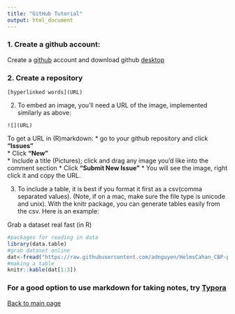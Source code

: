 ```yaml
---
title: "GitHub Tutorial"
output: html_document
---
```


### 1. Create a github account:
Create a [github](https://github.com/) account and download github [desktop](https://desktop.github.com/)


### 2. Create a repository  

```
[hyperlinked words](URL)
```

2. To embed an image, you'll need a URL of the image, implemented similarly as above:
```
![](URL)
```
To get a URL in (R)markdown:
    * go to your github repository and click **"Issues"**    
    * Click **"New"**    
    * Include a title (Pictures); click and drag any image you'd like into the comment section
    * Click **"Submit New Issue"** 
    * You will see the image, right click it and copy the URL.     

3. To include a table, it is best if you format it first as a csv(comma separated values). (Note, if on a mac, make sure the file type is unicode and unix). With the knitr package, you can generate tables easily from the csv. Here is an example: 

Grab a dataset real fast (in R)    

```r
#packages for reading in data
library(data.table)
#grab dataset online
dat<-fread("https://raw.githubusercontent.com/adnguyen/HelmsCahan_CBP-partA_2016/master/Script_Analyses/Sampling_sites_table.csv")
#making a table
knitr::kable(dat[1:3])
```



### For a good option to use markdown for taking notes, try [Typora](https://typora.io/)


[Back to main page](https://pespenilab.github.io/Ecological-Genomics/)